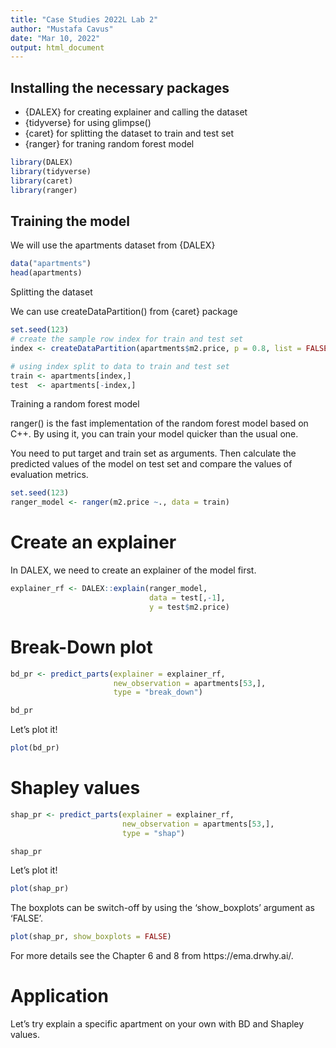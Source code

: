 ```yaml
---
title: "Case Studies 2022L Lab 2"
author: "Mustafa Cavus"
date: "Mar 10, 2022"
output: html_document
---
```


## Installing the necessary packages

* {DALEX} for creating explainer and calling the dataset
* {tidyverse} for using glimpse()
* {caret} for splitting the dataset to train and test set
* {ranger} for traning random forest model

```r
library(DALEX)
library(tidyverse)
library(caret)
library(ranger)
```

## Training the model

We will use the apartments dataset from {DALEX}

```r
data("apartments")
head(apartments)
```

Splitting the dataset

We can use createDataPartition() from {caret} package

```r
set.seed(123)
# create the sample row index for train and test set
index <- createDataPartition(apartments$m2.price, p = 0.8, list = FALSE)

# using index split to data to train and test set
train <- apartments[index,]
test  <- apartments[-index,]
```


Training a random forest model

ranger() is the fast implementation of the random forest model based on C++. By using it, you can train your model quicker than the usual one.

You need to put target and train set as arguments. Then calculate the predicted values of the model on test set and compare the values of evaluation metrics.

```r
set.seed(123)
ranger_model <- ranger(m2.price ~., data = train)
```


# Create an explainer

In DALEX, we need to create an explainer of the model first. 

```r
explainer_rf <- DALEX::explain(ranger_model, 
                               data = test[,-1],  
                               y = test$m2.price)
```

# Break-Down plot

```r
bd_pr <- predict_parts(explainer = explainer_rf,
                       new_observation = apartments[53,],
                       type = "break_down")

bd_pr
```

Let's plot it!

```r
plot(bd_pr)
```

# Shapley values

```r
shap_pr <- predict_parts(explainer = explainer_rf,
                         new_observation = apartments[53,],
                         type = "shap")

shap_pr
```

Let's plot it!

```r
plot(shap_pr)
```

The boxplots can be switch-off by using the 'show_boxplots' argument as 'FALSE'.

```r
plot(shap_pr, show_boxplots = FALSE) 
```

For more details see the Chapter 6 and 8 from https://ema.drwhy.ai/.

# Application

Let's try explain a specific apartment on your own with BD and Shapley values.


